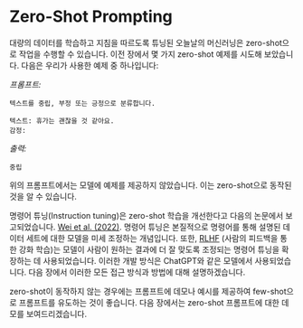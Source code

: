 # Zero-Shot Prompting
대량의 데이터를 학습하고 지침을 따르도록 튜닝된 오늘날의 머신러닝은 zero-shot으로 작업을 수행할 수 있습니다. 이전 장에서 몇 가지 zero-shot 예제를 시도해 보았습니다. 다음은 우리가 사용한 예제 중 하나입니다:

*프롬프트:*
```
텍스트를 중립, 부정 또는 긍정으로 분류합니다.

텍스트: 휴가는 괜찮을 것 같아요.
감정:
```

*출력:*
```
중립
```

위의 프롬프트에서는 모델에 예제를 제공하지 않았습니다. 이는 zero-shot으로 동작된 것을 알 수 있습니다.

명령어 튜닝(Instruction tuning)은 zero-shot 학습을 개선한다고 다음의 논문에서 보고되었습니다. [Wei et al. (2022)](https://arxiv.org/pdf/2109.01652.pdf). 명령어 튜닝은 본질적으로 명령어를 통해 설명된 데이터 세트에 대한 모델을 미세 조정하는 개념입니다. 또한, [RLHF](https://arxiv.org/abs/1706.03741) (사람의 피드백을 통한 강화 학습)는 모델이 사람이 원하는 결과에 더 잘 맞도록 조정되는 명령어 튜닝을 확장하는 데 사용되었습니다. 이러한 개발 방식은 ChatGPT와 같은 모델에서 사용되었습니다. 다음 장에서 이러한 모든 접근 방식과 방법에 대해 설명하겠습니다.

zero-shot이 동작하지 않는 경우에는 프롬프트에 데모나 예시를 제공하여 few-shot으로 프롬프트를 유도하는 것이 좋습니다. 다음 장에서는 zero-shot 프롬프트에 대한 데모를 보여드리겠습니다.
